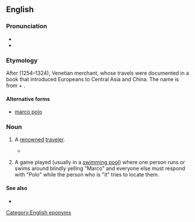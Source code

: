 ==English==
{{wikipedia|dab=Marco Polo (disambiguation)}}

===Pronunciation===
* {{IPA|/mɑɹkoʊ poʊloʊ/|lang=en}}
* {{audio|en-us-marco polo.ogg|Audio (US)|lang=en}}

===Etymology===
After {{w|lang=en|Marco Polo}} (1254–1324), Venetian merchant, whose travels were documented in a book that introduced Europeans to Central Asia and China.  The name is from {{etyl|la|en}} {{m|la|Marcus}} + {{m|la|Paulus}}.

====Alternative forms====
* {{sense|game}} [[marco polo]]

===Noun===
{{en-noun|~}}

# {{lb|en|countable}} A [[renowned]] [[traveler]].
#* {{quote-book
|year=2004
|author=Ross E. Dunn
|title=The adventures of Ibn Battuta, a Muslim traveler of the fourteenth century
|chapter=1
|url=http://books.google.com/books?id=Js8qHFVw2gEC&pg=PA5&dq=the-Marco-Polo-of
|isbn=
|page=5
|passage=Ibn Battuta has inevitably been compared with him and has usually taken second prize as "the '''Marco Polo''' of the Muslim world" or "the Marco Polo of the tropics"}}
# {{lb|en|uncountable|games}} A game played (usually in a [[swimming pool]]) where one person runs or swims around blindly yelling "Marco" and everyone else must respond with "Polo" while the person who is "it" tries to locate them. 

====See also====
* {{pedia|lang=en|Marco Polo (game)}}

[[Category:English eponyms]]